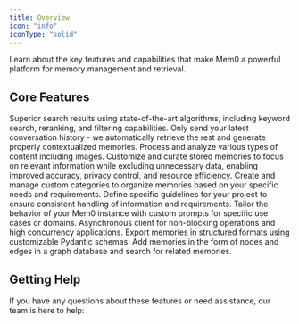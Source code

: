 ```yaml
---
title: Overview
icon: "info"
iconType: "solid"
---
```


<Snippet file="paper-release.mdx" />

Learn about the key features and capabilities that make Mem0 a powerful platform for memory management and retrieval.

## Core Features

<CardGroup>
  <Card title="Advanced Retrieval" icon="magnifying-glass" href="/features/advanced-retrieval">
    Superior search results using state-of-the-art algorithms, including keyword search, reranking, and filtering capabilities.
  </Card>
  <Card title="Contextual Add" icon="square-plus" href="/features/contextual-add">
    Only send your latest conversation history - we automatically retrieve the rest and generate properly contextualized memories.
  </Card>
  <Card title="Multimodal Support" icon="photo-film" href="/features/multimodal-support">
    Process and analyze various types of content including images.
  </Card>
  <Card title="Memory Customization" icon="filter" href="/features/selective-memory">
    Customize and curate stored memories to focus on relevant information while excluding unnecessary data, enabling improved accuracy, privacy control, and resource efficiency.
  </Card>
  <Card title="Custom Categories" icon="tags" href="/features/custom-categories">
    Create and manage custom categories to organize memories based on your specific needs and requirements.
  </Card>
  <Card title="Custom Instructions" icon="list-check" href="/features/custom-instructions">
    Define specific guidelines for your project to ensure consistent handling of information and requirements.
  </Card>
  <Card title="Direct Import" icon="message-bot" href="/features/direct-import">
    Tailor the behavior of your Mem0 instance with custom prompts for specific use cases or domains.
  </Card>
  <Card title="Async Client" icon="bolt" href="/features/async-client">
    Asynchronous client for non-blocking operations and high concurrency applications.
  </Card>
  <Card title="Memory Export" icon="file-export" href="/features/memory-export">
    Export memories in structured formats using customizable Pydantic schemas.
  </Card>
  <Card title="Graph Memory" icon="graph" href="/features/graph-memory">
    Add memories in the form of nodes and edges in a graph database and search for related memories.
  </Card>
</CardGroup>

## Getting Help

If you have any questions about these features or need assistance, our team is here to help:

<Snippet file="get-help.mdx" />

